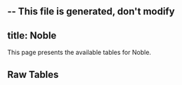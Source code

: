 -- This file is generated, don't modify
---
title: Noble
---



This page presents the available tables for Noble.


## Raw Tables
<Table data={json} tag="raw_table"/>
    


    